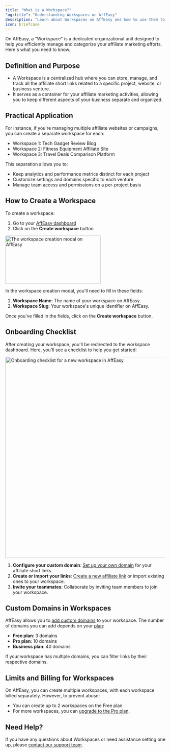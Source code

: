 ```yaml
---
title: "What is a Workspace?"
"og:title": "Understanding Workspaces on AffEasy"
description: "Learn about Workspaces on AffEasy and how to use them to organize your affiliate links effectively"
icon: briefcase
---
```


On AffEasy, a "Workspace" is a dedicated organizational unit designed to help you efficiently manage and categorize your affiliate marketing efforts. Here's what you need to know.

## Definition and Purpose

- A Workspace is a centralized hub where you can store, manage, and track all the affiliate short links related to a specific project, website, or business venture.
- It serves as a container for your affiliate marketing activities, allowing you to keep different aspects of your business separate and organized.

## Practical Application

For instance, if you're managing multiple affiliate websites or campaigns, you can create a separate workspace for each:

- Workspace 1: Tech Gadget Review Blog
- Workspace 2: Fitness Equipment Affiliate Site
- Workspace 3: Travel Deals Comparison Platform

This separation allows you to:

- Keep analytics and performance metrics distinct for each project
- Customize settings and domains specific to each venture
- Manage team access and permissions on a per-project basis

## How to Create a Workspace

To create a workspace:

1. Go to your [AffEasy dashboard](https://app.affeasy.link/)
2. Click on the **Create workspace** button

<Frame>
  <img
    className="rounded-lg border border-gray-100"
    src="/images/workspace/create-workspace-modal.png"
    alt="The workspace creation modal on AffEasy"
    width="300"
    height="150"
  />
</Frame>

In the workspace creation modal, you'll need to fill in these fields:

1. **Workspace Name**: The name of your workspace on AffEasy.
2. **Workspace Slug**: Your workspace's unique identifier on AffEasy.

Once you've filled in the fields, click on the **Create workspace** button.

## Onboarding Checklist

After creating your workspace, you'll be redirected to the workspace dashboard. Here, you'll see a checklist to help you get started:

<Frame>
  <img
    className="rounded-lg border border-gray-100"
    src="/images/workspace/onboarding-checklist.png"
    alt="Onboarding checklist for a new workspace in AffEasy"
    width="1200"
    height="630"
  />
</Frame>

1. **Configure your custom domain**: [Set up your own domain](/domains/add-custom-domain) for your affiliate short links.
2. **Create or import your links**: [Create a new affiliate link](/quickstart/guide) or import existing ones to your workspace.
3. **Invite your teammates**: Collaborate by inviting team members to join your workspace.

## Custom Domains in Workspaces

AffEasy allows you to [add custom domains](/domains/add-custom-domain) to your workspace. The number of domains you can add depends on your [plan](https://affeasy.link/pricing):

- **Free plan**: 3 domains
- **Pro plan**: 10 domains
- **Business plan**: 40 domains

If your workspace has multiple domains, you can filter links by their respective domains.

## Limits and Billing for Workspaces

On AffEasy, you can create multiple workspaces, with each workspace billed separately. However, to prevent abuse:

- You can create up to 2 workspaces on the Free plan.
- For more workspaces, you can [upgrade to the Pro plan](https://affeasy.link/pricing).

## Need Help?

If you have any questions about Workspaces or need assistance setting one up, please [contact our support team](mailto:support@affeasy.link).
